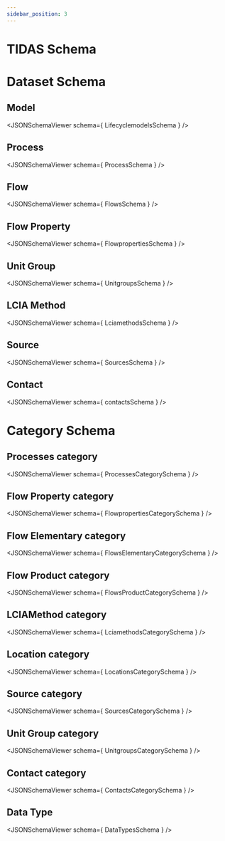 ```yaml
---
sidebar_position: 3
---
```



# TIDAS Schema

# Dataset Schema
## Model
<JSONSchemaViewer schema={ LifecyclemodelsSchema } />

## Process
<JSONSchemaViewer schema={ ProcessSchema } />

## Flow
<JSONSchemaViewer schema={ FlowsSchema } />

## Flow Property
<JSONSchemaViewer schema={ FlowpropertiesSchema } />

## Unit Group
<JSONSchemaViewer schema={ UnitgroupsSchema } />

## LCIA Method
<JSONSchemaViewer schema={ LciamethodsSchema } />

## Source
<JSONSchemaViewer schema={ SourcesSchema } />

## Contact
<JSONSchemaViewer schema={ contactsSchema } />


# Category Schema
## Processes category
<JSONSchemaViewer schema={ ProcessesCategorySchema } />

## Flow Property category
<JSONSchemaViewer schema={ FlowpropertiesCategorySchema } />

## Flow Elementary category
<JSONSchemaViewer schema={ FlowsElementaryCategorySchema } />

## Flow Product category
<JSONSchemaViewer schema={ FlowsProductCategorySchema } />

## LCIAMethod category
<JSONSchemaViewer schema={ LciamethodsCategorySchema } />

## Location category
<JSONSchemaViewer schema={ LocationsCategorySchema } />

## Source category
<JSONSchemaViewer schema={ SourcesCategorySchema } />

## Unit Group category
<JSONSchemaViewer schema={ UnitgroupsCategorySchema } />

## Contact category
<JSONSchemaViewer schema={ ContactsCategorySchema } />

## Data Type
<JSONSchemaViewer schema={ DataTypesSchema } />
